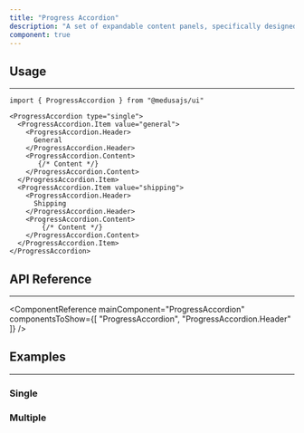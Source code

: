 ```yaml
---
title: "Progress Accordion"
description: "A set of expandable content panels, specifically designed for implementing multi-step tasks"
component: true
---
```


<ComponentExample name="progress-accordion-demo"/>

## Usage

---

```tsx
import { ProgressAccordion } from "@medusajs/ui"
```

```tsx
<ProgressAccordion type="single">
  <ProgressAccordion.Item value="general">
    <ProgressAccordion.Header>
      General
    </ProgressAccordion.Header>
    <ProgressAccordion.Content>
       {/* Content */}
    </ProgressAccordion.Content>
  </ProgressAccordion.Item>
  <ProgressAccordion.Item value="shipping">
    <ProgressAccordion.Header>
      Shipping
    </ProgressAccordion.Header>
    <ProgressAccordion.Content>
        {/* Content */}
    </ProgressAccordion.Content>
  </ProgressAccordion.Item>
</ProgressAccordion>
```

## API Reference

---

<ComponentReference mainComponent="ProgressAccordion" componentsToShow={[
  "ProgressAccordion",
  "ProgressAccordion.Header"
]} />

## Examples

---

### Single

<ComponentExample name="progress-accordion-single" />

### Multiple

<ComponentExample name="progress-accordion-multiple" />